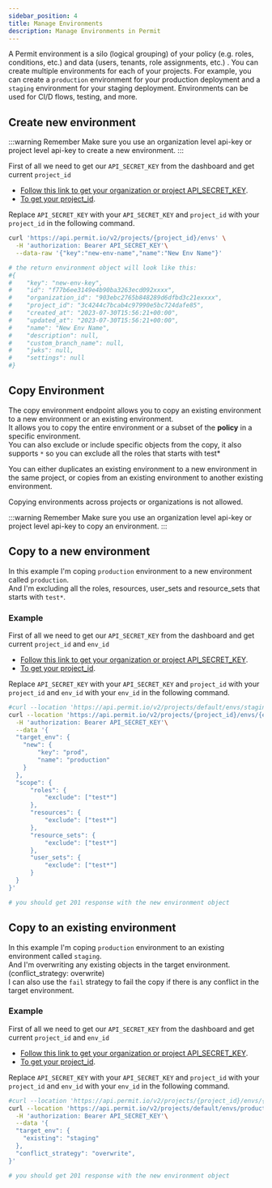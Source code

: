 ```yaml
---
sidebar_position: 4
title: Manage Environments
description: Manage Environments in Permit
---
```



A Permit environment is a silo (logical grouping) of your policy (e.g. roles, conditions, etc.) and data (users, tenants, role assignments, etc.) . You can create multiple environments for each of your projects. For example, you can create a `production` environment for your production deployment and a `staging` environment for your staging deployment. Environments can be used for CI/D flows, testing, and more.


## Create new environment

:::warning Remember
Make sure you use an organization level api-key or project level api-key to create a new environment. 
:::


First of all we need to get our `API_SECRET_KEY` from the dashboard and get current `project_id`<br/>
- [Follow this link to get your organization or project API_SECRET_KEY](/api/api-with-cli/#get-your-api-key).<br/>
- [To get your project_id](/api/examples/get-project-and-env).

Replace `API_SECRET_KEY` with your `API_SECRET_KEY` and `project_id` with your `project_id` in the following command.

```bash
curl 'https://api.permit.io/v2/projects/{project_id}/envs' \
  -H 'authorization: Bearer API_SECRET_KEY'\
  --data-raw '{"key":"new-env-name","name":"New Env Name"}' 

# the return environment object will look like this:
#{
#    "key": "new-env-key",
#    "id": "f77b6ee3149e4b90ba3263ecd092xxxx",
#    "organization_id": "903ebc2765b848289d6dfbd3c21exxxx",
#    "project_id": "3c4244c7bcab4c97990e5bc724dafe85",
#    "created_at": "2023-07-30T15:56:21+00:00",
#    "updated_at": "2023-07-30T15:56:21+00:00",
#    "name": "New Env Name",
#    "description": null,
#    "custom_branch_name": null,
#    "jwks": null,
#    "settings": null
#}
```


## Copy Environment


The copy environment endpoint allows you to copy an existing environment to a new environment or an existing environment.<br/>
It allows you to copy the entire environment or a subset of the **policy** in a specific environment.<br/>
You can also exclude or include specific objects from the copy, it also supports `*` so you can exclude all the roles that starts with test*<br/>

You can either duplicates an existing environment to a new environment in the same project, or copies from an existing environment to another existing environment.

Copying environments across projects or organizations is not allowed.

:::warning Remember
Make sure you use an organization level api-key or project level api-key to copy an environment. 
:::

## Copy to a new environment



In this example I'm coping `production` environment to a new environment called `production`.<br/>
And I'm excluding all the roles, resources, user_sets and resource_sets that starts with `test*`.<br/>

### Example

First of all we need to get our `API_SECRET_KEY` from the dashboard and get current `project_id` and `env_id`<br/>
- [Follow this link to get your organization or project API_SECRET_KEY](/api/api-with-cli/#get-your-api-key).<br/>
- [To get your project_id](/api/examples/get-project-and-env).

Replace `API_SECRET_KEY` with your `API_SECRET_KEY` and `project_id` with your `project_id` and `env_id` with your `env_id` in the following command.<br/>

```bash
#curl --location 'https://api.permit.io/v2/projects/default/envs/staging/copy' \
curl --location 'https://api.permit.io/v2/projects/{project_id}/envs/{env_id}/copy' \
  -H 'authorization: Bearer API_SECRET_KEY'\
  --data '{
  "target_env": {
    "new": {
        "key": "prod",
        "name": "production"
    }
  },
  "scope": {
      "roles": {
          "exclude": ["test*"]
      },
      "resources": {
          "exclude": ["test*"]
      },
      "resource_sets": {
          "exclude": ["test*"]
      },
      "user_sets": {
          "exclude": ["test*"]
      }
  }
}'

# you should get 201 response with the new environment object
```

## Copy to an existing environment



In this example I'm coping `production` environment to an existing environment called `staging`.<br/>
And I'm overwriting any existing objects in the target environment. (conflict_strategy: overwrite)<br/>
I can also use the `fail` strategy to fail the copy if there is any conflict in the target environment.

### Example

First of all we need to get our `API_SECRET_KEY` from the dashboard and get current `project_id` and `env_id`<br/>
- [Follow this link to get your organization or project API_SECRET_KEY](/api/api-with-cli/#get-your-api-key).<br/>
- [To get your project_id](/api/examples/get-project-and-env).

Replace `API_SECRET_KEY` with your `API_SECRET_KEY` and `project_id` with your `project_id` and `env_id` with your `env_id` in the following command.<br/>

```bash
#curl --location 'https://api.permit.io/v2/projects/{project_id}/envs/{env_id}/copy' \
curl --location 'https://api.permit.io/v2/projects/default/envs/production/copy' \
  -H 'authorization: Bearer API_SECRET_KEY'\
  --data '{
  "target_env": {
    "existing": "staging"
  },
  "conflict_strategy": "overwrite",
}'

# you should get 201 response with the new environment object
```
